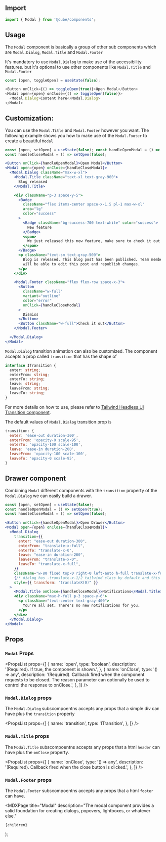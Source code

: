 


<Head>
  <title>Modal - Cube</title>
  <meta
    name="description"
    content="The modal component provides a solid foundation for creating dialogs, popovers, lightboxes, or whatever else."
  />
</Head>

## Import

```js
import { Modal } from '@cube/components';
```

## Usage

The `Modal` component is basically a group of other sub components which are `Modal.Dialog`, `Modal.Title` and `Modal.Footer`

It's mandatory to use `Modal.Dialog` to make use of the accessibility features. but it's optional to use other components like `Modal.Title` and `Modal.Footer`

<BasicUsage />

```js
const [open, toggleOpen] = useState(false);

<Button onClick={() => toggleOpen(true)}>Open Modal</Button>
<Modal open={open} onClose={() => toggleOpen(false)}>
  <Modal.Dialog>Content here</Modal.Dialog>
</Modal>
```

## Customization:

You can use the `Modal.Title` and `Modal.Footer` however you want. The following example shows you how to make use of the `Modal.Footer` to create a beautiful `Modal`

<BeautifulModal />

```jsx
const [open, setOpen] = useState(false); const handleOpenModal = () => setOpen(true);
const handleCloseModal = () => setOpen(false);

<Button onClick={handleOpenModal}>Open Modal</Button>
<Modal open={open} onClose={handleCloseModal}>
  <Modal.Dialog className="max-w-xl">
    <Modal.Title className="text-xl text-gray-900">
      Blog released
    </Modal.Title>

    <div className="p-3 space-y-5">
      <Badge
        className="flex items-center space-x-1.5 pl-1 max-w-xl"
        area="lg"
        color="success"
      >
        <Badge className="bg-success-700 text-white" color="success">
          New feature
        </Badge>
        <span>
          We just released this new feature, make sure to check it out
        </span>
      </Badge>
      <p className="text-sm text-gray-500">
        Blog is released. This blog post has been published. Team members
        will be able to edit this post and republish changes.
      </p>
    </div>

    <Modal.Footer className="flex flex-row space-x-3">
      <Button
        className="w-full"
        variant="outline"
        color="error"
        onClick={handleCloseModal}
      >
        Dismiss
      </Button>
      <Button className="w-full">Check it out</Button>
    </Modal.Footer>

  </Modal.Dialog>
</Modal>
```

`Modal.Dialog` transition animation can also be customized. The component accepts a prop called `transition` that has the shape of

```ts
interface ITransition {
  enter: string;
  enterFrom: string;
  enterTo: string;
  leave: string;
  leaveFrom: string;
  leaveTo: string;
}
```

For more details on how to use, please refer to [Tailwind Headless UI Transition component](https://headlessui.dev/react/transition).

The default values of `Modal.Dialog` transition prop is

```js
transition: {
  enter: 'ease-out duration-300',
  enterFrom: 'opacity-0 scale-95',
  enterTo: 'opacity-100 scale-100',
  leave: 'ease-in duration-200',
  leaveFrom: 'opacity-100 scale-100',
  leaveTo: 'opacity-0 scale-95',
}
```

## Drawer component

Combining `Modal` different components with the `transition` property of the `Modal.Dialog` we can easily build a drawer.

<Drawer />

```jsx
const [open, setOpen] = useState(false);
const handleOpenModal = () => setOpen(true);
const handleCloseModal = () => setOpen(false);

<Button onClick={handleOpenModal}>Open Drawer</Button>
<Modal open={open} onClose={handleCloseModal}>
  <Modal.Dialog
    transition={{
      enter: "ease-out duration-300",
      enterFrom: "translate-x-full",
      enterTo: "translate-x-0",
      leave: "ease-in duration-200",
      leaveFrom: "translate-x-0",
      leaveTo: "translate-x-full",
    }}
    className="w-80 fixed top-0 right-0 left-auto h-full translate-x-full rounded-none"
    {/* dialog has -translate-x-1/2 tailwind class by default and this property would prevent any conflict between the default styling and the transition styling */}
    style={{ transform: "translateX(0)" }}
  >
    <Modal.Title onClose={handleCloseModal}>Notifications</Modal.Title>
    <div className="max-h-full p-3 space-y-6">
      <p className="text-center text-gray-400">
        You're all set. There's no new notifications for you.
      </p>
    </div>
  </Modal.Dialog>
</Modal>
```

## Props

### `Modal` Props

<PropsList
  props={[
    {
      name: 'open',
      type: 'boolean',
      description: '(Required). If true, the component is shown.',
    },
    {
      name: 'onClose',
      type: '() => any',
      description:
        '(Required). Callback fired when the component requests to be closed. The reason parameter can optionally be used to control the response to onClose.',
    },
  ]}
/>

### `Modal.Dialog` props

The `Modal.Dialog` subscompoentns accepts any props that a simple div can have plus the `transition` property

<PropsList
  props={[
    {
      name: 'transition',
      type: 'ITransition',
    },
  ]}
/>

### `Modal.Title` props

The `Modal.Title` subscompoentns accepts any props that a html `header` can have plus the `onClose` property.

<PropsList
  props={[
    {
      name: 'onClose',
      type: '() => any',
      description:
        '(Required). Callback fired when the close button is clicked.',
    },
  ]}
/>

### `Modal.Footer` props

The `Modal.Footer` subscompoentns accepts any props that a html `footer` can have.

  <MDXPage
    title="Modal"
    description="The modal component provides a solid foundation for creating dialogs, popovers, lightboxes, or whatever else."
  >
    {children}
  </MDXPage>
);
